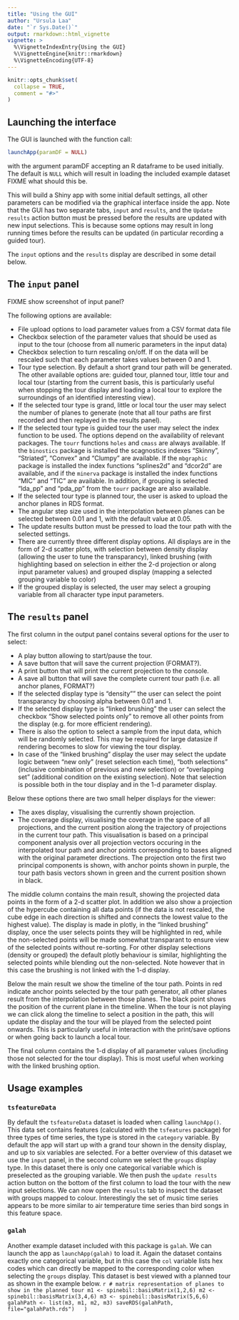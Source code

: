 ```yaml
---
title: "Using the GUI"
author: "Ursula Laa"
date: "`r Sys.Date()`"
output: rmarkdown::html_vignette
vignette: >
  %\VignetteIndexEntry{Using the GUI}
  %\VignetteEngine{knitr::rmarkdown}
  %\VignetteEncoding{UTF-8}
---
```


```r
knitr::opts_chunk$set(
  collapse = TRUE,
  comment = "#>"
)
```

## Launching the interface

The GUI is launched with the function call:

```r
launchApp(paramDF = NULL)
```

with the argument paramDF accepting an R dataframe to be used initially. The default is `NULL` which will result in loading the included example dataset FIXME what should this be.

This will build a Shiny app with some initial default settings, all other parameters can be modified via the graphical interface inside the app. Note that the GUI has two separate tabs, `input` and `results`, and the `Update results` action button must be pressed before the results are updated with new input selections. This is because some options may result in long running times before the results can be updated (in particular recording a guided tour).

The `input` options and the `results` display are described in some detail below.

## The `input` panel

FIXME show screenshot of input panel?

The following options are available:

- File upload options to load parameter values from a CSV format data file
- Checkbox selection of the parameter values that should be used as input to the tour (choose from all numeric parameters in the input data)
- Checkbox selection to turn rescaling on/off. If on the data will be rescaled such that each parameter takes values between 0 and 1.
- Tour type selection. By default a short grand tour path will be generated. The other available options are: guided tour, planned tour, little tour and local tour (starting from the current basis, this is particularly useful when stopping the tour display and loading a local tour to explore the surroundings of an identified interesting view).
- If the selected tour type is grand, little or local tour the user may select the number of planes to generate (note that all tour paths are first recorded and then replayed in the results panel).
- If the selected tour type is guided tour the user may select the index function to be used. The options depend on the availability of relevant packages. The `tourr` functions `holes` and `cmass` are always available. If the `binostics` package is installed the scagnostics indexes "Skinny", "Striated", "Convex" and "Clumpy" are available. If the `mbgraphic` package is installed the index functions "splines2d" and "dcor2d" are available, and if the `minerva` package is installed the index functions "MIC" and "TIC" are available. In addition, if grouping is selected "lda_pp" and "pda_pp" from the `tourr` package are also available.
- If the selected tour type is planned tour, the user is asked to upload the anchor planes in RDS format.
- The angular step size used in the interpolation between planes can be selected between 0.01 and 1, with the default value at 0.05.
- The update results button must be pressed to load the tour path with the selected settings.
- There are currently three different display options. All displays are in the form of 2-d scatter plots, with selection between density display (allowing the user to tune the transparancy), linked brushing (with highlighting based on selection in either the 2-d projection or along input parameter values) and grouped display (mapping a selected grouping variable to color)
- If the grouped display is selected, the user may select a grouping variable from all character type input parameters.

## The `results` panel

The first column in the output panel contains several options for the user to select:

- A play button allowing to start/pause the tour.
- A save button that will save the current projection (FORMAT?).
- A print button that will print the current projection to the console.
- A save all button that will save the complete current tour path (i.e. all anchor planes, FORMAT?)
- If the selected display type is "density"" the user can select the point transparancy by choosing alpha between 0.01 and 1.
- If the selected display type is "linked brushing" the user can select the checkbox "Show selected points only" to remove all other points from the display (e.g. for more efficient rendering).
- There is also the option to select a sample from the input data, which will be randomly selected. This may be required for large datasize if rendering becomes to slow for viewing the tour display.
- In case of the "linked brushing" display the user may select the update logic between "new only" (reset selection each time), "both selections" (inclusive combination of previous and new selection) or "overlapping set" (additional condition on the existing selection). Note that selection is possible both in the tour display and in the 1-d parameter display.

Below these options there are two small helper displays for the viewer:

- The axes display, visualising the currently shown projection.
- The coverage display, visualising the coverage in the space of all projections, and the current position along the trajectory of projections in the current tour path. This visualisation is based on a principal component analysis over all projection vectors occuring in the interpolated tour path and anchor points corresponding to bases aligned with the original parameter directions. The projection onto the first two principal components is shown, with anchor points shown in purple, the tour path basis vectors shown in green and the current position shown in black.

The middle column contains the main result, showing the projected data points in the form of a 2-d scatter plot. In addition we also show a projection of the hypercube containing all data points (if the data is not rescaled, the cube edge in each direction is shifted and connects the lowest value to the highest value). The display is made in plotly, in the "linked brushing" display, once the user selects points they will be highlighted in red, while the non-selected points will be made somewhat transparant to ensure view of the selected points without re-sorting. For other display selections (density or grouped) the default plotly behaviour is similar, highlighting the selected points while blending out the non-selected. Note however that in this case the brushing is not linked with the 1-d display.

Below the main result we show the timeline of the tour path. Points in red indicate anchor points selected by the tour path generator, all other planes result from the interpolation between those planes. The black point shows the position of the current plane in the timeline. When the tour is not playing we can click along the timeline to select a position in the path, this will update the display and the tour will be played from the selected point onwards. This is particularly useful in interaction with the print/save options or when going back to launch a local tour.

The final column contains the 1-d display of all parameter values (including those not selected for the tour display). This is most useful when working with the linked brushing option.

## Usage examples

### `tsfeatureData` 
By default the `tsfeatureData` dataset is loaded when calling `launchApp()`. This data set contains features (calculated with the `tsfeatures` package) for three types of time series, the type is stored in the `category` variable. By default the app will start up with a grand tour shown in the density display, and up to six variables are selected. For a better overview of this dataset we use the `input` panel, in the second column we select the `groups` display type. In this dataset there is only one categorical variable which is preselected as the grouping variable. We then push the `update results` action button on the bottom of the first column to load the tour with the new input selections. We can now open the `results` tab to inspect the dataset with groups mapped to colour. Interestingly the set of music time series appears to be more similar to air temperature time series than bird songs in this feature space.

### `galah`
Another example dataset included with this package is `galah`. We can launch the app as `launchApp(galah)` to load it. Again the dataset contains exactly one categorical variable, but in this case the `col` variable lists hex codes which can directly be mapped to the corresponding color when selecting the `groups` display. This dataset is best viewed with a planned tour as shown in the example below.
 ```r
# matrix representation of planes to show in the planned tour
m1 <- spinebil::basisMatrix(1,2,6)
m2 <- spinebil::basisMatrix(3,4,6)
m3 <- spinebil::basisMatrix(5,6,6)
galahPath <- list(m3, m1, m2, m3)
saveRDS(galahPath, file="galahPath.rds")
  )
  ```

